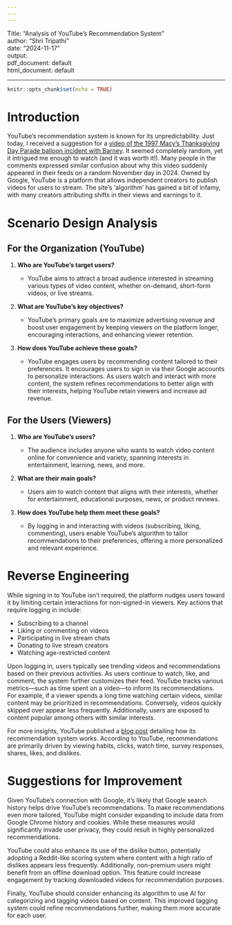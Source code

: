 ---
---
---

Title: "Analysis of YouTube's Recommendation System"\
author: "Shri Tripathi"\
date: "2024-11-17"\
output:\
pdf_document: default\
html_document: default

------------------------------------------------------------------------

```{r setup, include=FALSE}
knitr::opts_chunk$set(echo = TRUE)
```

# Introduction

YouTube's recommendation system is known for its unpredictability. Just today, I received a suggestion for a [video of the 1997 Macy's Thanksgiving Day Parade balloon incident with Barney](https://www.youtube.com/watch?v=epgXuMB1sF8). It seemed completely random, yet it intrigued me enough to watch (and it was worth it!). Many people in the comments expressed similar confusion about why this video suddenly appeared in their feeds on a random November day in 2024. Owned by Google, YouTube is a platform that allows independent creators to publish videos for users to stream. The site's 'algorithm' has gained a bit of infamy, with many creators attributing shifts in their views and earnings to it.

# Scenario Design Analysis {.tabset}

## For the Organization (YouTube)

1.  **Who are YouTube's target users?**

    -   YouTube aims to attract a broad audience interested in streaming various types of video content, whether on-demand, short-form videos, or live streams.

2.  **What are YouTube's key objectives?**

    -   YouTube's primary goals are to maximize advertising revenue and boost user engagement by keeping viewers on the platform longer, encouraging interactions, and enhancing viewer retention.

3.  **How does YouTube achieve these goals?**

    -   YouTube engages users by recommending content tailored to their preferences. It encourages users to sign in via their Google accounts to personalize interactions. As users watch and interact with more content, the system refines recommendations to better align with their interests, helping YouTube retain viewers and increase ad revenue.

## For the Users (Viewers)

1.  **Who are YouTube's users?**

    -   The audience includes anyone who wants to watch video content online for convenience and variety, spanning interests in entertainment, learning, news, and more.

2.  **What are their main goals?**

    -   Users aim to watch content that aligns with their interests, whether for entertainment, educational purposes, news, or product reviews.

3.  **How does YouTube help them meet these goals?**

    -   By logging in and interacting with videos (subscribing, liking, commenting), users enable YouTube’s algorithm to tailor recommendations to their preferences, offering a more personalized and relevant experience.

# Reverse Engineering

While signing in to YouTube isn’t required, the platform nudges users toward it by limiting certain interactions for non-signed-in viewers. Key actions that require logging in include:

-   Subscribing to a channel\
-   Liking or commenting on videos\
-   Participating in live stream chats\
-   Donating to live stream creators\
-   Watching age-restricted content

Upon logging in, users typically see trending videos and recommendations based on their previous activities. As users continue to watch, like, and comment, the system further customizes their feed. YouTube tracks various metrics—such as time spent on a video—to inform its recommendations. For example, if a viewer spends a long time watching certain videos, similar content may be prioritized in recommendations. Conversely, videos quickly skipped over appear less frequently. Additionally, users are exposed to content popular among others with similar interests.

For more insights, YouTube published a [blog post](https://blog.youtube/inside-youtube/on-youtubes-recommendation-system/) detailing how its recommendation system works. According to YouTube, recommendations are primarily driven by viewing habits, clicks, watch time, survey responses, shares, likes, and dislikes.

# Suggestions for Improvement

Given YouTube's connection with Google, it’s likely that Google search history helps drive YouTube’s recommendations. To make recommendations even more tailored, YouTube might consider expanding to include data from Google Chrome history and cookies. While these measures would significantly invade user privacy, they could result in highly personalized recommendations.

YouTube could also enhance its use of the dislike button, potentially adopting a Reddit-like scoring system where content with a high ratio of dislikes appears less frequently. Additionally, non-premium users might benefit from an offline download option. This feature could increase engagement by tracking downloaded videos for recommendation purposes.

Finally, YouTube should consider enhancing its algorithm to use AI for categorizing and tagging videos based on content. This improved tagging system could refine recommendations further, making them more accurate for each user.

